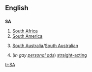 {{see|Sa|sa|sá|så|sä}}
==English==

==={{initialism}}===
'''SA'''

#[[South Africa]]
#[[South America]]
# {{AU}} [[South Australia]]/[[South Australian]]
#(''in gay [[personal ad]]s'') [[straight-acting]]

[[tr:SA]]